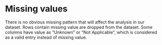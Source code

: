 # Missing values

There is no obvious missing pattern that will affect the analysis in our dataset. Rows contain missing value are dropped from the dataset. Some columns have value as "Unknown" or "Not Applicable", which is considered as a valid entry instead of missing value. 



